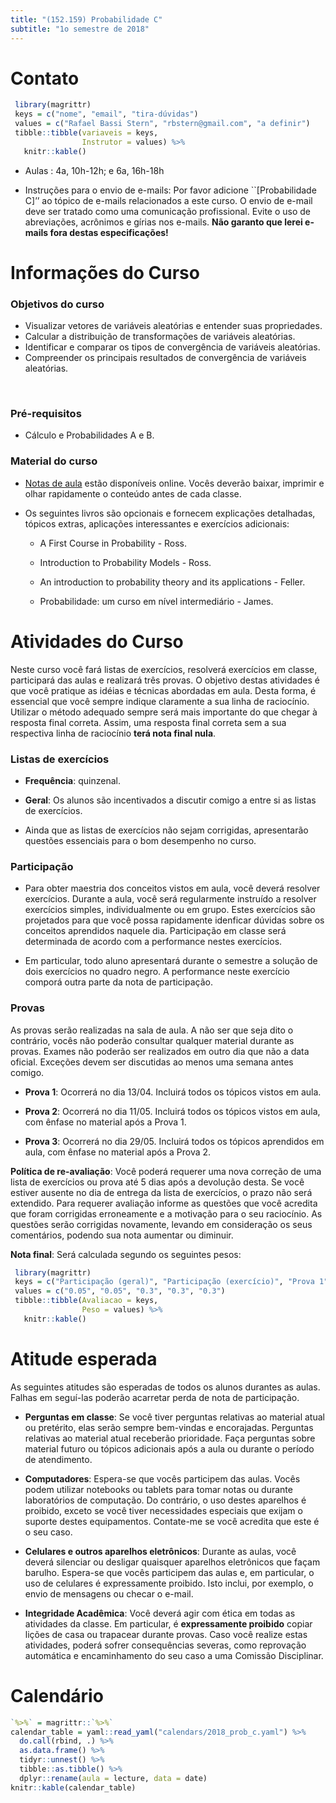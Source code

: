 ```yaml
---
title: "(152.159) Probabilidade C"
subtitle: "1o semestre de 2018"
---
```


# Contato

```r
 library(magrittr)
 keys = c("nome", "email", "tira-dúvidas")
 values = c("Rafael Bassi Stern", "rbstern@gmail.com", "a definir")
 tibble::tibble(variaveis = keys, 
                Instrutor = values) %>%
   knitr::kable()
```

- Aulas : 4a, 10h-12h; e 6a, 16h-18h

- Instruções para o envio de e-mails: 
Por favor adicione ``[Probabilidade C]'' ao 
tópico de e-mails relacionados a este curso.
O envio de e-mail deve ser tratado como uma comunicação profissional.
Evite o uso de abreviações, acrônimos e gírias nos e-mails.
**Não garanto que lerei e-mails fora destas especificações!** 

# Informações do Curso

### Objetivos do curso

- Visualizar vetores de variáveis aleatórias e entender suas propriedades.
- Calcular a distribuição de transformações de variáveis aleatórias.
- Identificar e comparar os tipos de convergência de variáveis aleatórias.
- Compreender os principais resultados de convergência de variáveis aleatórias.

<br/>

### Pré-requisitos

- Cálculo e Probabilidades A e B.

### Material do curso

- [Notas de aula](https://www.overleaf.com/read/fjdsbxwydcnf) estão disponíveis online.
  Vocês deverão baixar, imprimir e
  olhar rapidamente o conteúdo antes de cada classe.
  
- Os seguintes livros são opcionais e 
  fornecem explicações detalhadas,
  tópicos extras, aplicações interessantes e
  exercícios adicionais:

    - A First Course in Probability - Ross.

    - Introduction to Probability Models - Ross.

    - An introduction to probability theory and its applications - Feller.

    - Probabilidade: um curso em nível intermediário - James.
								
# Atividades do Curso
								
Neste curso você fará
listas de exercícios, resolverá exercícios em classe,
participará das aulas e realizará três provas.
O objetivo destas atividades é que você pratique
as idéias e técnicas abordadas em aula.
Desta forma, é essencial que você sempre indique claramente
a sua linha de raciocínio.
Utilizar o método adequado sempre será mais importante
do que chegar à resposta final correta. 
Assim, uma resposta final correta
sem a sua respectiva linha de raciocínio
**terá nota final nula**.

### Listas de exercícios

- **Frequência**: quinzenal.

- **Geral**: Os alunos são incentivados a 
discutir comigo a entre si as listas de exercícios.

- Ainda que as listas de exercícios não sejam corrigidas,
apresentarão questões essenciais para o bom desempenho no curso.

### Participação

- Para obter maestria dos conceitos vistos em aula,
você deverá resolver exercícios.
Durante a aula, você será regularmente instruído
a resolver exercícios simples, individualmente ou em grupo.
Estes exercícios são projetados para que você possa
rapidamente idenficar dúvidas sobre os conceitos aprendidos naquele dia.
Participação em classe será determinada de acordo com 
a performance nestes exercícios. 

- Em particular, todo aluno apresentará
durante o semestre a solução de 
dois exercícios no quadro negro.
A performance neste exercício comporá outra
parte da nota de participação.

### Provas 

As provas serão realizadas na sala de aula.
A não ser que seja dito o contrário, 
vocês não poderão consultar qualquer material durante as provas.
Exames não poderão ser realizados em outro dia que não a data oficial.
Exceções devem ser discutidas ao menos uma semana antes comigo.

- **Prova 1**: Ocorrerá no dia 13/04. 
Incluirá todos os tópicos vistos em aula.

- **Prova 2**: Ocorrerá no dia 11/05. 
Incluirá todos os tópicos vistos em aula,
com ênfase no material após a Prova 1.

- **Prova 3**: Ocorrerá no dia 29/05. 
Incluirá todos os tópicos aprendidos em aula,
com ênfase no material após a Prova 2.

**Política de re-avaliação**: Você poderá requerer uma nova correção
de uma lista de exercícios ou prova até 5 dias após a devolução desta.
Se você estiver ausente no dia de entrega da lista de exercícios, o prazo não será extendido.
Para requerer avaliação informe as questões que você acredita que foram corrigidas erroneamente
e a motivação para o seu raciocínio.
As questões serão corrigidas novamente, levando em consideração os seus comentários, 
podendo sua nota aumentar ou diminuir.

**Nota final**: Será calculada segundo os seguintes pesos:

```r
 library(magrittr)
 keys = c("Participação (geral)", "Participação (exercício)", "Prova 1", "Prova 2", "Prova 3")
 values = c("0.05", "0.05", "0.3", "0.3", "0.3")
 tibble::tibble(Avaliacao = keys, 
                Peso = values) %>%
   knitr::kable()
```

# Atitude esperada

As seguintes atitudes são esperadas de todos os alunos durantes as aulas.
Falhas em seguí-las poderão acarretar perda de nota de participação.

- **Perguntas em classe**: 
Se você tiver perguntas relativas ao material atual ou pretérito,
elas serão sempre bem-vindas e encorajadas. 
Perguntas relativas ao material atual receberão prioridade.
Faça perguntas sobre material futuro ou 
tópicos adicionais após a aula ou durante o período de atendimento.

- **Computadores**: Espera-se que vocês participem das aulas.
Vocês podem utilizar notebooks ou tablets para 
tomar notas ou durante laboratórios de computação.
Do contrário, o uso destes aparelhos é proibido, 
exceto se você tiver necessidades especiais que 
exijam o suporte destes equipamentos.
Contate-me se você acredita que este é o seu caso.

- **Celulares e outros aparelhos eletrônicos**: 
Durante as aulas, você deverá silenciar ou desligar 
quaisquer aparelhos eletrônicos que façam barulho.
Espera-se que vocês participem das aulas e, 
em particular, o uso de celulares é expressamente proibido.
Isto inclui, por exemplo, o envio de mensagens ou checar o e-mail.

- **Integridade Acadêmica**:
Você deverá agir com ética em todas as atividades da classe.
Em particular, é **expressamente proibido** copiar lições de casa ou
trapacear durante provas. 
Caso você realize estas atividades, poderá sofrer consequências severas,
como reprovação automática e encaminhamento do seu caso a uma Comissão Disciplinar.

# Calendário

```r
`%>%` = magrittr::`%>%`
calendar_table = yaml::read_yaml("calendars/2018_prob_c.yaml") %>% 
  do.call(rbind, .) %>% 
  as.data.frame() %>% 
  tidyr::unnest() %>%
  tibble::as.tibble() %>%
  dplyr::rename(aula = lecture, data = date)
knitr::kable(calendar_table)
```
